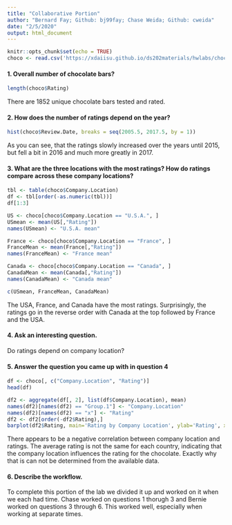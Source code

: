 ```yaml
---
title: "Collaborative Portion"
author: "Bernard Fay; Github: bj99fay; Chase Weida; Github: cweida"
date: "2/5/2020"
output: html_document
---
```


```r
knitr::opts_chunk$set(echo = TRUE)
choco <- read.csv('https://xdaiisu.github.io/ds202materials/hwlabs/choco.csv')
```

#### 1. Overall number of chocolate bars?
```r
length(choco$Rating)
```

There are 1852 unique chocolate bars tested and rated.


#### 2. How does the number of ratings depend on the year?
```r
hist(choco$Review.Date, breaks = seq(2005.5, 2017.5, by = 1))
```

As you can see, that the ratings slowly increased over the years until 2015, but fell a bit in 2016 and much more greatly in 2017.

#### 3. What are the three locations with the most ratings? How do ratings compare across these company locations?

```r
tbl <- table(choco$Company.Location)
df <- tbl[order(-as.numeric(tbl))]
df[1:3]

US <- choco[choco$Company.Location == "U.S.A.", ]
USmean <- mean(US[,"Rating"])
names(USmean) <- "U.S.A. mean"

France <- choco[choco$Company.Location == "France", ]
FranceMean <- mean(France[,"Rating"])
names(FranceMean) <- "France mean"

Canada <- choco[choco$Company.Location == "Canada", ]
CanadaMean <- mean(Canada[,"Rating"])
names(CanadaMean) <- "Canada mean"

c(USmean, FranceMean, CanadaMean)
```

The USA, France, and Canada have the most ratings. Surprisingly, the ratings go in the reverse order with Canada at the top followed by France and the USA.

#### 4. Ask an interesting question.

Do ratings depend on company location?

#### 5. Answer the question you came up with in question 4

```r
df <- choco[, c("Company.Location", "Rating")]
head(df)

df2 <- aggregate(df[, 2], list(df$Company.Location), mean)
names(df2)[names(df2) == "Group.1"] <- "Company.Location"
names(df2)[names(df2) == "x"] <- "Rating"
df2 <- df2[order(-df2$Rating),]
barplot(df2$Rating, main='Rating by Company Location', ylab='Rating', xlab='Company Location', names.arg=df2$Company.Location)
```

There appears to be a negative correlation between company location and ratings. The average rating is not the same for each country, indicating that the company location influences the rating for the chocolate. Exactly why that is can not be determined from the available data.

#### 6. Describe the workflow.

To complete this portion of the lab we divided it up and worked on it when we each had time. Chase worked on questions 1 thorugh 3 and Bernie worked on questions 3 through 6. This worked well, especially when working at separate times.

